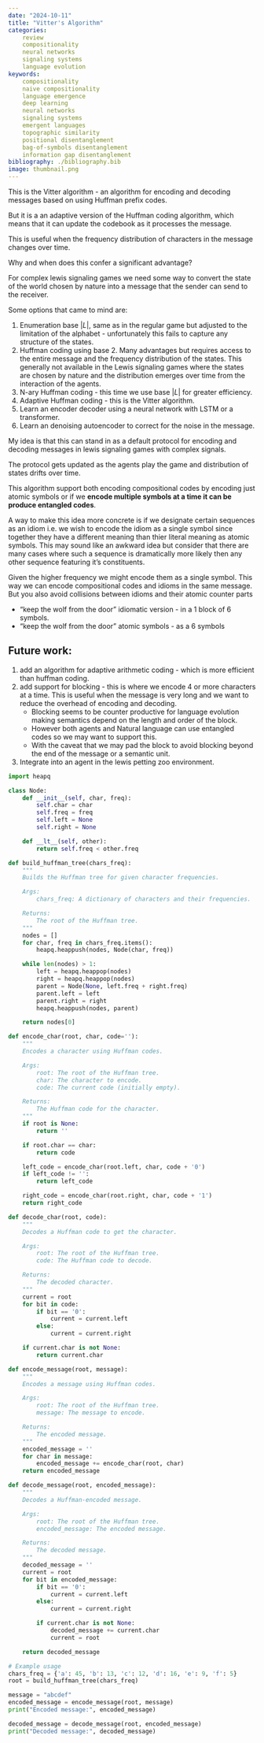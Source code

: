 ```yaml
---
date: "2024-10-11"
title: "Vitter's Algorithm"
categories: 
    review
    compositionality
    neural networks
    signaling systems
    language evolution
keywords: 
    compositionality
    naive compositionality
    language emergence
    deep learning
    neural networks
    signaling systems 
    emergent languages
    topographic similarity
    positional disentanglement
    bag-of-symbols disentanglement
    information gap disentanglement    
bibliography: ./bibliography.bib
image: thumbnail.png
---
```


This is the Vitter algorithm - an algorithm for encoding and decoding messages based on using Huffman prefix codes.

But it is a an adaptive version of the Huffman coding algorithm, which means that it can update the codebook as it processes the message. 

This is useful when the frequency distribution of characters in the message changes over time.

Why and when does this confer a significant advantage?

For complex lewis signaling games we need some way to convert the state of the world chosen by nature into a message that the sender can send to the receiver.

Some options that came to mind are:

1. Enumeration base $|L|$, same as in the regular game but adjusted to the limitation of the alphabet - unfortunately this fails to capture any structure of the states.
2. Huffman coding using base 2. Many advantages but requires access to the entire message and the frequency distribution of the states. This generally not available in the Lewis signaling games where the states are chosen by nature and the distribution emerges over time from the interaction of the agents.
3. N-ary Huffman coding - this time we use base $|L|$ for greater efficiency.
4. Adaptive Huffman coding - this is the Vitter algorithm.
5. Learn an encoder decoder using a neural network with LSTM or a transformer.
6. Learn an denoising autoencoder to correct for the noise in the message.

My idea is that this can stand in as a default protocol for encoding and decoding messages in lewis signaling games with complex signals.

The protocol gets updated as the agents play the game and distribution of states drifts over time.

This algorithm support both encoding compositional codes by encoding just atomic symbols or if we **encode multiple symbols at a time it can be produce entangled codes**.


A way to make this idea more concrete is if we designate certain sequences as an idiom i.e. we wish to encode the idiom as a single symbol since together they have a different meaning than thier literal meaning as atomic symbols. This may sound like 
an awkward idea but consider that there are many cases where such a sequence is dramatically more likely then any other sequence featuring it's constituents. 

Given  the higher frequency we might encode them as a single symbol. 
This way we can encode compositional codes and idioms in the same message. 
But you also avoid collisions between idioms and their atomic counter parts

- "keep the wolf from the door" idiomatic version - in a 1 block of  6 symbols.
- "keep the wolf from the door" atomic symbols - as a 6 symbols

## Future work:

1. add an algorithm for adaptive arithmetic coding - which is more efficient than huffman coding.
2. add support for blocking - this is where we encode 4 or more characters at a time. This is useful when the message is very long and we want to reduce the overhead of encoding and decoding. 
    - Blocking seems to be counter productive for language evolution making semantics depend on the length and order of the block.  
    - However both agents and Natural language can use entangled codes so we may want to support this. 
    - With the caveat that we may pad the block to avoid blocking beyond the end of the message or a semantic unit.
3. Integrate into an agent in the lewis petting zoo environment.

```python
import heapq

class Node:
    def __init__(self, char, freq):
        self.char = char
        self.freq = freq
        self.left = None
        self.right = None

    def __lt__(self, other):
        return self.freq < other.freq

def build_huffman_tree(chars_freq):
    """
    Builds the Huffman tree for given character frequencies.

    Args:
        chars_freq: A dictionary of characters and their frequencies.

    Returns:
        The root of the Huffman tree.
    """
    nodes = []
    for char, freq in chars_freq.items():
        heapq.heappush(nodes, Node(char, freq))

    while len(nodes) > 1:
        left = heapq.heappop(nodes)
        right = heapq.heappop(nodes)
        parent = Node(None, left.freq + right.freq)
        parent.left = left
        parent.right = right
        heapq.heappush(nodes, parent)

    return nodes[0]

def encode_char(root, char, code=''):
    """
    Encodes a character using Huffman codes.

    Args:
        root: The root of the Huffman tree.
        char: The character to encode.
        code: The current code (initially empty).

    Returns:
        The Huffman code for the character.
    """
    if root is None:
        return ''

    if root.char == char:
        return code

    left_code = encode_char(root.left, char, code + '0')
    if left_code != '':
        return left_code

    right_code = encode_char(root.right, char, code + '1')
    return right_code

def decode_char(root, code):
    """
    Decodes a Huffman code to get the character.

    Args:
        root: The root of the Huffman tree.
        code: The Huffman code to decode.

    Returns:
        The decoded character.
    """
    current = root
    for bit in code:
        if bit == '0':
            current = current.left
        else:
            current = current.right

    if current.char is not None:
        return current.char

def encode_message(root, message):
    """
    Encodes a message using Huffman codes.

    Args:
        root: The root of the Huffman tree.
        message: The message to encode.

    Returns:
        The encoded message.
    """
    encoded_message = ''
    for char in message:
        encoded_message += encode_char(root, char)
    return encoded_message

def decode_message(root, encoded_message):
    """
    Decodes a Huffman-encoded message.

    Args:
        root: The root of the Huffman tree.
        encoded_message: The encoded message.

    Returns:
        The decoded message.
    """
    decoded_message = ''
    current = root
    for bit in encoded_message:
        if bit == '0':
            current = current.left
        else:
            current = current.right

        if current.char is not None:
            decoded_message += current.char
            current = root

    return decoded_message

# Example usage
chars_freq = {'a': 45, 'b': 13, 'c': 12, 'd': 16, 'e': 9, 'f': 5}
root = build_huffman_tree(chars_freq)

message = "abcdef"
encoded_message = encode_message(root, message)
print("Encoded message:", encoded_message)

decoded_message = decode_message(root, encoded_message)
print("Decoded message:", decoded_message)
```





